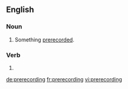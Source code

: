 ==English==

===Noun===
{{en-noun}}

# Something [[prerecord]]ed.

===Verb===
{{head|en|present participle}}

# {{present participle of|prerecord|lang=en|nocat=1}}

[[de:prerecording]]
[[fr:prerecording]]
[[vi:prerecording]]